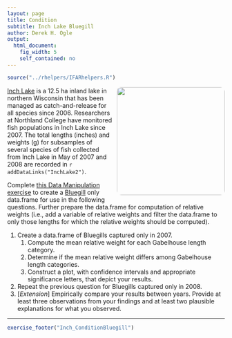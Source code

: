 ```yaml
---
layout: page
title: Condition
subtitle: Inch Lake Bluegill
author: Derek H. Ogle
output: 
  html_document: 
    fig_width: 5
    self_contained: no
---
```

```r
source("../rhelpers/IFARhelpers.R")
```

<img style="float: right; margin: 0px 0px 10px 10px; border-radius:10px;" src="imgs/bluegill-1.jpg" width="250px" />
[Inch Lake](http://dnr.wi.gov/lakes/lakepages/LakeDetail.aspx?wbic=2764300&page=facts) is a 12.5 ha inland lake in northern Wisconsin that has been managed as catch-and-release for all species since 2006.  Researchers at Northland College have monitored fish populations in Inch Lake since 2007.  The total lengths (inches) and weights (g) for subsamples of several species of fish collected from Inch Lake in May of 2007 and 2008 are recorded in `r addDataLinks("InchLake2")`.

Complete [this Data Manipulation exercise](Inch_DataManip.html) to create a [Bluegill](https://en.wikipedia.org/wiki/Bluegill) only data.frame for use in the following questions.  Further prepare the data.frame for computation of relative weights (i.e., add a variable of relative weights and filter the data.frame to only those lengths for which the relative weights should be computed).

1. Create a data.frame of Bluegills captured only in 2007.
    1. Compute the mean relative weight for each Gabelhouse length category.
    1. Determine if the mean relative weight differs among Gabelhouse length categories.
    1. Construct a plot, with confidence intervals and appropriate significance letters, that depict your results.
1. Repeat the previous question for Bluegills captured only in 2008.
1. [*Extension*] Empirically compare your results between years.  Provide at least three observations from your findings and at least two plausible explanations for what you observed.

---
```r
exercise_footer("Inch_ConditionBluegill")
```
